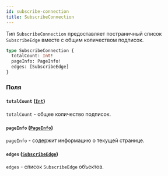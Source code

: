 ```yaml
---
id: subscribe-connection
title: SubscribeConnection
---
```



Тип `SubscribeConnection` предоставляет постраничный список `SubscribeEdge` вместе с общим количеством подписок.

```graphql
type SubscribeConnection {
  totalCount: Int!
  pageInfo: PageInfo!
  edges: [SubscribeEdge]
}
```


### Поля

#### `totalCount` ([`Int`](/reference/scalars/int))

`totalCount` - общее количество подписок.


#### `pageInfo` ([`PageInfo`](/reference/objects/page-info))

`pageInfo` - содержит информацию о текущей странице.


#### `edges` ([`SubscribeEdge`](/reference/objects/subscribe-edge))

`edges` - список `SubscribeEdge` объектов.




